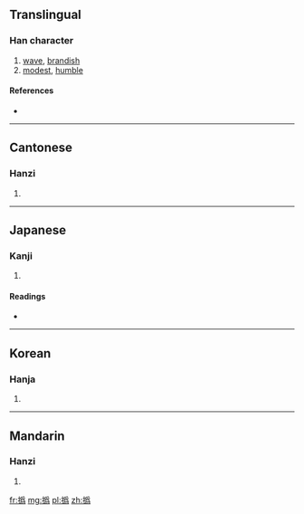 {{also|㧑}}
==Translingual==

===Han character===
{{Han char|rn=64|rad=手|as=12|sn=15|four=4202<sub>7</sub>|canj=手月竹火 (QBHF)}}

# [[wave]], [[brandish]]
# [[modest]], [[humble]]

====References====
* {{Han ref|kx=0454.260|dkj=12716|dj=0804.060|hdz=31924.010|uh=649D|ud=25757|bh=D95A|bd=55642}}

----

==Cantonese==

===Hanzi===
{{yue-hanzi|jyut=|y=fai1|sim=㧑}}

# {{defn|Cantonese|sort=手12}}

----

==Japanese==

===Kanji===
{{ja-kanji|grade=|rs=手12}}

# {{defn|Japanese|sort=手12}}

====Readings====
* {{ja-readings|on=[[き]] (ki), [[い]] (i)|kun=[[はなす]] (hanasu)}}

----

==Korean==

===Hanja===
{{ko-hanja|hangeul=휘|eumhun=|rv=hwi|mr=hwi|y=hwi}}

# {{defn|Korean|sort=手12}}

----

==Mandarin==

===Hanzi===
{{cmn-hanzi|sim=㧑|pin=[[chuáng]] ([[chuang2]]), [[huī]] ([[hui1]])|wg=ch'uang<sup>2</sup>, hui<sup>1</sup>}}

# {{defn|Mandarin|sort=手12}}

[[fr:撝]]
[[mg:撝]]
[[pl:撝]]
[[zh:撝]]